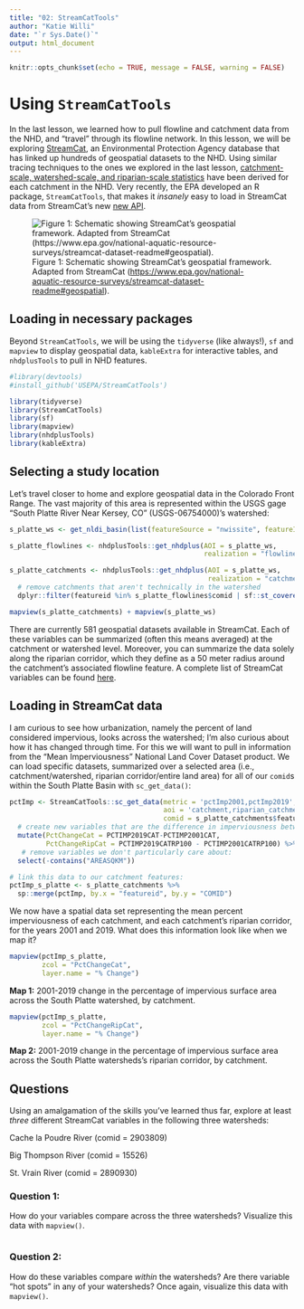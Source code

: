 ```yaml
---
title: "02: StreamCatTools"
author: "Katie Willi"
date: "`r Sys.Date()`"
output: html_document
---
```


```r
knitr::opts_chunk$set(echo = TRUE, message = FALSE, warning = FALSE)
```

# Using `StreamCatTools`

In the last lesson, we learned how to pull flowline and catchment data from the NHD, and "travel" through its flowline network. In this lesson, we will be exploring [StreamCat](https://www.epa.gov/national-aquatic-resource-surveys/streamcat-dataset), an Environmental Protection Agency database that has linked up hundreds of geospatial datasets to the NHD. Using similar tracing techniques to the ones we explored in the last lesson, [catchment-scale, watershed-scale, and riparian-scale statistics](https://www.epa.gov/national-aquatic-resource-surveys/streamcat-dataset-readme) have been derived for each catchment in the NHD. Very recently, the EPA developed an R package, `StreamCatTools`, that makes it *insanely* easy to load in StreamCat data from StreamCat's new [new API](https://intranet.ord.epa.gov/sswr/streamcat-web-tools).

![Figure 1: Schematic showing StreamCat's geospatial framework. Adapted from StreamCat (<https://www.epa.gov/national-aquatic-resource-surveys/streamcat-dataset-readme#geospatial>).](streamcat.jpg)

## Loading in necessary packages

Beyond `StreamCatTools`, we will be using the `tidyverse` (like always!), `sf` and `mapview` to display geospatial data, `kableExtra` for interactive tables, and `nhdplusTools` to pull in NHD features.

```r
#library(devtools)
#install_github('USEPA/StreamCatTools')

library(tidyverse)
library(StreamCatTools)
library(sf)
library(mapview)
library(nhdplusTools)
library(kableExtra)
```

## Selecting a study location

Let's travel closer to home and explore geospatial data in the Colorado Front Range. The vast majority of this area is represented within the USGS gage "South Platte River Near Kersey, CO" (USGS-06754000)'s watershed:

```r
s_platte_ws <- get_nldi_basin(list(featureSource = "nwissite", featureID = "USGS-06754000"))

s_platte_flowlines <- nhdplusTools::get_nhdplus(AOI = s_platte_ws, 
                                                realization = "flowline") 

s_platte_catchments <- nhdplusTools::get_nhdplus(AOI = s_platte_ws, 
                                                 realization = "catchment") %>%
  # remove catchments that aren't technically in the watershed
  dplyr::filter(featureid %in% s_platte_flowlines$comid | sf::st_covered_by(., s_platte_ws, sparse = FALSE))

mapview(s_platte_catchments) + mapview(s_platte_ws)
```

There are currently 581 geospatial datasets available in StreamCat. Each of these variables can be summarized (often this means averaged) at the catchment or watershed level. Moreover, you can summarize the data solely along the riparian corridor, which they define as a 50 meter radius around the catchment's associated flowline feature. A complete list of StreamCat variables can be found [here](https://www.epa.gov/national-aquatic-resource-surveys/streamcat-metrics-and-definitions).

## Loading in StreamCat data

I am curious to see how urbanization, namely the percent of land considered impervious, looks across the watershed; I'm also curious about how it has changed through time. For this we will want to pull in information from the "Mean Imperviousness" National Land Cover Dataset product. We can load specific datasets, summarized over a selected area (i.e., catchment/watershed, riparian corridor/entire land area) for all of our `comid`s within the South Platte Basin with `sc_get_data()`:

```r
pctImp <- StreamCatTools::sc_get_data(metric = 'pctImp2001,pctImp2019', 
                                      aoi = 'catchment,riparian_catchment', 
                                      comid = s_platte_catchments$featureid) %>%
  # create new variables that are the difference in imperviousness between years:
  mutate(PctChangeCat = PCTIMP2019CAT-PCTIMP2001CAT,
         PctChangeRipCat = PCTIMP2019CATRP100 - PCTIMP2001CATRP100) %>%
   # remove variables we don't particularly care about:
  select(-contains("AREASQKM"))

# link this data to our catchment features:
pctImp_s_platte <- s_platte_catchments %>%
  sp::merge(pctImp, by.x = "featureid", by.y = "COMID") 
```

We now have a spatial data set representing the mean percent imperviousness of each catchment, and each catchment's riparian corridor, for the years 2001 and 2019. What does this information look like when we map it?

```r
mapview(pctImp_s_platte,
        zcol = "PctChangeCat", 
        layer.name = "% Change")
```

**Map 1:** 2001-2019 change in the percentage of impervious surface area across the South Platte watershed, by catchment.

```r
mapview(pctImp_s_platte, 
        zcol = "PctChangeRipCat",
        layer.name = "% Change")
```

**Map 2:** 2001-2019 change in the percentage of impervious surface area across the South Platte watersheds's riparian corridor, by catchment.

## Questions

Using an amalgamation of the skills you've learned thus far, explore at least *three* different StreamCat variables in the following three watersheds:

Cache la Poudre River (comid = 2903809)

Big Thompson River (comid = 15526)

St. Vrain River (comid = 2890930)

### Question 1:

How do your variables compare across the three watersheds? Visualize this data with `mapview()`.

```r

```

### Question 2:

How do these variables compare *within* the watersheds? Are there variable "hot spots" in any of your watersheds? Once again, visualize this data with `mapview()`.

```r

```
